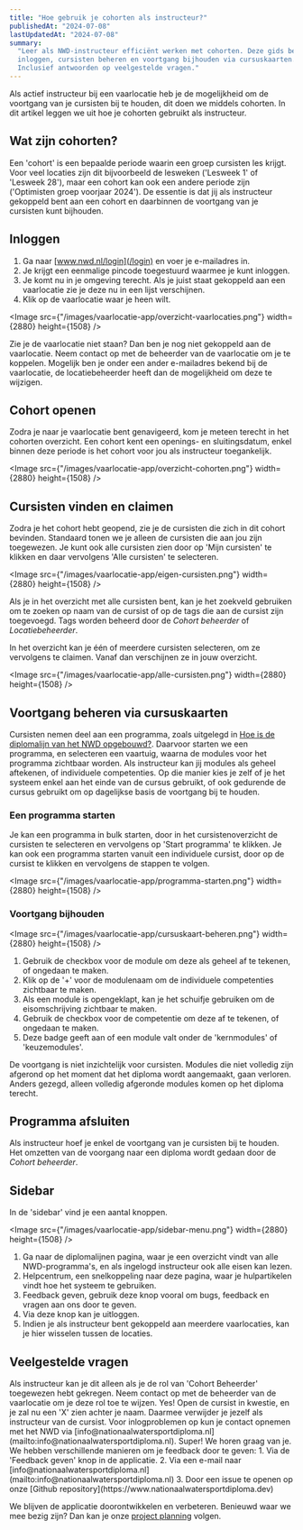 ```yaml
---
title: "Hoe gebruik je cohorten als instructeur?"
publishedAt: "2024-07-08"
lastUpdatedAt: "2024-07-08"
summary:
  "Leer als NWD-instructeur efficiënt werken met cohorten. Deze gids behandelt
  inloggen, cursisten beheren en voortgang bijhouden via cursuskaarten.
  Inclusief antwoorden op veelgestelde vragen."
---
```


Als actief instructeur bij een vaarlocatie heb je de mogelijkheid om de
voortgang van je cursisten bij te houden, dit doen we middels cohorten. In dit
artikel leggen we uit hoe je cohorten gebruikt als instructeur.

## Wat zijn cohorten?

Een 'cohort' is een bepaalde periode waarin een groep cursisten les krijgt. Voor
veel locaties zijn dit bijvoorbeeld de lesweken ('Lesweek 1' of 'Lesweek 28'),
maar een cohort kan ook een andere periode zijn ('Optimisten groep voorjaar
2024'). De essentie is dat jij als instructeur gekoppeld bent aan een cohort en
daarbinnen de voortgang van je cursisten kunt bijhouden.

## Inloggen

1. Ga naar [www.nwd.nl/login](/login) en voer je e-mailadres in.
2. Je krijgt een eenmalige pincode toegestuurd waarmee je kunt inloggen.
3. Je komt nu in je omgeving terecht. Als je juist staat gekoppeld aan een
   vaarlocatie zie je deze nu in een lijst verschijnen.
4. Klik op de vaarlocatie waar je heen wilt.

<Image
  src={"/images/vaarlocatie-app/overzicht-vaarlocaties.png"}
  width={2880}
  height={1508}
/>

Zie je de vaarlocatie niet staan? Dan ben je nog niet gekoppeld aan de
vaarlocatie. Neem contact op met de beheerder van de vaarlocatie om je te
koppelen. Mogelijk ben je onder een ander e-mailadres bekend bij de vaarlocatie,
de locatiebeheerder heeft dan de mogelijkheid om deze te wijzigen.

## Cohort openen

Zodra je naar je vaarlocatie bent genavigeerd, kom je meteen terecht in het
cohorten overzicht. Een cohort kent een openings- en sluitingsdatum, enkel
binnen deze periode is het cohort voor jou als instructeur toegankelijk.

<Image
  src={"/images/vaarlocatie-app/overzicht-cohorten.png"}
  width={2880}
  height={1508}
/>

## Cursisten vinden en claimen

Zodra je het cohort hebt geopend, zie je de cursisten die zich in dit cohort
bevinden. Standaard tonen we je alleen de cursisten die aan jou zijn toegewezen.
Je kunt ook alle cursisten zien door op 'Mijn cursisten' te klikken en daar
vervolgens 'Alle cursisten' te selecteren.

<Image
  src={"/images/vaarlocatie-app/eigen-cursisten.png"}
  width={2880}
  height={1508}
/>

Als je in het overzicht met alle cursisten bent, kan je het zoekveld gebruiken
om te zoeken op naam van de cursist of op de tags die aan de cursist zijn
toegevoegd. Tags worden beheerd door de _Cohort beheerder_ of
_Locatiebeheerder_.

In het overzicht kan je één of meerdere cursisten selecteren, om ze vervolgens
te claimen. Vanaf dan verschijnen ze in jouw overzicht.

<Image
  src={"/images/vaarlocatie-app/alle-cursisten.png"}
  width={2880}
  height={1508}
/>

## Voortgang beheren via cursuskaarten

Cursisten nemen deel aan een programma, zoals uitgelegd in
[Hoe is de diplomalijn van het NWD opgebouwd?]("/help/artikel/hoe-is-de-diplomalijn-van-het-nwd-opgebouwd").
Daarvoor starten we een programma, en selecteren een vaartuig, waarna de modules
voor het programma zichtbaar worden. Als instructeur kan jij modules als geheel
aftekenen, of individuele competenties. Op die manier kies je zelf of je het
systeem enkel aan het einde van de cursus gebruikt, of ook gedurende de cursus
gebruikt om op dagelijkse basis de voortgang bij te houden.

### Een programma starten

Je kan een programma in bulk starten, door in het cursistenoverzicht de
cursisten te selecteren en vervolgens op 'Start programma' te klikken. Je kan
ook een programma starten vanuit een individuele cursist, door op de cursist te
klikken en vervolgens de stappen te volgen.

<Image
  src={"/images/vaarlocatie-app/programma-starten.png"}
  width={2880}
  height={1508}
/>

### Voortgang bijhouden

<Image
  src={"/images/vaarlocatie-app/cursuskaart-beheren.png"}
  width={2880}
  height={1508}
/>

1. Gebruik de checkbox voor de module om deze als geheel af te tekenen, of
   ongedaan te maken.
2. Klik op de '+' voor de modulenaam om de individuele competenties zichtbaar te
   maken.
3. Als een module is opengeklapt, kan je het schuifje gebruiken om de
   eisomschrijving zichtbaar te maken.
4. Gebruik de checkbox voor de competentie om deze af te tekenen, of ongedaan te
   maken.
5. Deze badge geeft aan of een module valt onder de 'kernmodules' of
   'keuzemodules'.

De voortgang is niet inzichtelijk voor cursisten. Modules die niet volledig zijn
afgerond op het moment dat het diploma wordt aangemaakt, gaan verloren. Anders
gezegd, alleen volledig afgeronde modules komen op het diploma terecht.

## Programma afsluiten

Als instructeur hoef je enkel de voortgang van je cursisten bij te houden. Het
omzetten van de voorgang naar een diploma wordt gedaan door de _Cohort
beheerder_.

## Sidebar

In de 'sidebar' vind je een aantal knoppen.

<Image
  src={"/images/vaarlocatie-app/sidebar-menu.png"}
  width={2880}
  height={1508}
/>

1. Ga naar de diplomalijnen pagina, waar je een overzicht vindt van alle
   NWD-programma's, en als ingelogd instructeur ook alle eisen kan lezen.
2. Helpcentrum, een snelkoppeling naar deze pagina, waar je hulpartikelen vindt
   hoe het systeem te gebruiken.
3. Feedback geven, gebruik deze knop vooral om bugs, feedback en vragen aan ons
   door te geven.
4. Via deze knop kan je uitloggen.
5. Indien je als instructeur bent gekoppeld aan meerdere vaarlocaties, kan je
   hier wisselen tussen de locaties.

## Veelgestelde vragen

<dl className="divide-y divide-gray-900/10 rounded-lg border border-gray-900/10">
<Faq question="Ik heb een verkeerd programma toegevoegd, kan ik deze wijzigen?">
Als instructeur kan je dit alleen als je de rol van 'Cohort Beheerder' toegewezen hebt gekregen. Neem contact op met de beheerder van de vaarlocatie om je deze rol toe te wijzen.
</Faq>

<Faq question="Kan ik mezelf ook weer verwijderen als instructeur van een cursist?">
  Yes! Open de cursist in kwestie, en je zal nu een 'X' zien achter je naam.
  Daarmee verwijder je jezelf als instructeur van de cursist.
</Faq>

<Faq question="Ik heb een probleem met inloggen, wie kan ik contacteren?">
  Voor inlogproblemen op kun je contact opnemen met het NWD via
  [info@nationaalwatersportdiploma.nl](mailto:info@nationaalwatersportdiploma.nl).
</Faq>

<Faq question="Ik heb een bug gevonden, wil graag een functionaliteit voorstellen of heb andere feedback op de applicatie.">
Super! We horen graag van je. We hebben verschillende manieren om je feedback door te geven:
1. Via de 'Feedback geven' knop in de applicatie.
2. Via een e-mail naar [info@nationaalwatersportdiploma.nl](mailto:info@nationaalwatersportdiploma.nl)
3. Door een issue te openen op onze [Github repository](https://www.nationaalwatersportdiploma.dev)
</Faq>
</dl>

We blijven de applicatie doorontwikkelen en verbeteren. Benieuwd waar we mee
bezig zijn? Dan kan je onze
[project planning](https://github.com/orgs/buchungapp/projects/3) volgen.
